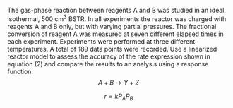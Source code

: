 The gas-phase reaction between reagents A and B was studied in an ideal, isothermal, 500 cm^3^ BSTR. In all experiments the reactor was charged with reagents A and B only, but with varying partial pressures. The fractional conversion of reagent A was measured at seven different elapsed times in each experiment. Experiments were performed at three different temperatures. A total of 189 data points were recorded. Use a linearized reactor model to assess the accuracy of the rate expression shown in equation (2) and compare the results to an analysis using a response function.
$$
A + B \rightarrow Y + Z \tag{1}
$$

$$
r = k P_A P_B \tag{2}
$$
